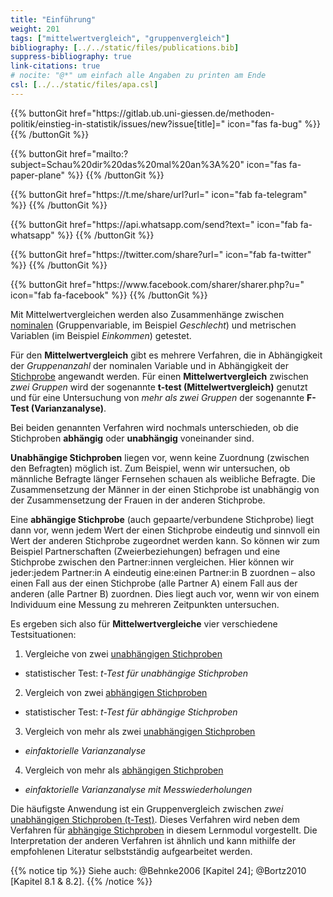 ```yaml
---
title: "Einführung"
weight: 201
tags: ["mittelwertvergleich", "gruppenvergleich"]
bibliography: [../../static/files/publications.bib]
suppress-bibliography: true
link-citations: true
# nocite: "@*" um einfach alle Angaben zu printen am Ende
csl: [../../static/files/apa.csl]
---
```


{{% buttonGit href=\"https\:\/\/gitlab.ub.uni-giessen.de\/methoden-politik\/einstieg-in-statistik\/issues\/new?issue[title]=\" icon=\"fas fa-bug\" %}} {{% /buttonGit %}} 

{{% buttonGit href=\"mailto\:?subject=Schau\%20dir\%20das\%20mal\%20an\%3A\%20\" icon=\"fas fa-paper-plane\" %}} {{% /buttonGit %}}

{{% buttonGit href=\"https\:\/\/t.me\/share\/url?url=\" icon=\"fab fa-telegram\" %}} {{% /buttonGit %}}

{{% buttonGit href=\"https\:\/\/api.whatsapp.com\/send?text=\" icon=\"fab fa-whatsapp\" %}} {{% /buttonGit %}}

{{% buttonGit href=\"https\:\/\/twitter.com\/share?url=\" icon=\"fab fa-twitter\" %}} {{% /buttonGit %}}

{{% buttonGit href=\"https\:\/\/www.facebook.com\/sharer\/sharer.php?u=\" icon=\"fab fa-facebook\" %}} {{% /buttonGit %}}

Mit Mittelwertvergleichen werden also Zusammenhänge zwischen [nominalen](../../glossar/nominalskala/index.html) (Gruppenvariable, im Beispiel *Geschlecht*) und metrischen Variablen (im Beispiel *Einkommen*) getestet.

Für den **Mittelwertvergleich** gibt es mehrere Verfahren, die in Abhängigkeit der *Gruppenanzahl* der nominalen Variable und in Abhängigkeit der [Stichprobe](../../glossar/stichprobe/index.html) angewandt werden. Für einen **Mittelwertvergleich** zwischen *zwei Gruppen* wird der sogenannte **t-test (Mittelwertvergleich)** genutzt und für eine Untersuchung von *mehr als zwei Gruppen* der sogenannte **F-Test (Varianzanalyse)**.

Bei beiden genannten Verfahren wird nochmals unterschieden, ob die Stichproben **abhängig** oder **unabhängig** voneinander sind.

**Unabhängige Stichproben** liegen vor, wenn keine Zuordnung (zwischen den Befragten) möglich ist. Zum Beispiel, wenn wir untersuchen, ob männliche Befragte länger Fernsehen schauen als weibliche Befragte. Die Zusammensetzung der Männer in der einen Stichprobe ist unabhängig von der Zusammensetzung der Frauen in der anderen Stichprobe.

Eine **abhängige Stichprobe** (auch gepaarte/verbundene Stichprobe) liegt dann vor, wenn jedem Wert der einen Stichprobe eindeutig und sinnvoll ein Wert der anderen Stichprobe zugeordnet werden kann. So können wir zum Beispiel Partnerschaften (Zweierbeziehungen) befragen und eine Stichprobe zwischen den Partner:innen vergleichen. Hier können wir jeder:jedem Partner:in A eindeutig eine:einen Partner:in B zuordnen – also einen Fall aus der einen Stichprobe (alle Partner A) einem Fall aus der anderen (alle Partner B) zuordnen. Dies liegt auch vor, wenn wir von einem Individuum eine Messung zu mehreren Zeitpunkten untersuchen.

Es ergeben sich also für **Mittelwertvergleiche** vier verschiedene Testsituationen:

1. Vergleiche von zwei [unabhängigen Stichproben](../../glossar/unabhaengigestichprobe/index.html)

- statistischer Test: *t-Test für unabhängige Stichproben*

2. Vergleich von zwei [abhängigen Stichproben](../../glossar/abhaengigestichprobe/index.html)

- statistischer Test: *t-Test für abhängige Stichproben*

3. Vergleich von mehr als zwei [unabhängigen Stichproben](../../glossar/unabhaengigestichprobe/index.html)

- *einfaktorielle Varianzanalyse*

4. Vergleich von mehr als [abhängigen Stichproben](../../glossar/abhaengigestichprobe/index.html)

- *einfaktorielle Varianzanalyse mit Messwiederholungen*

Die häufigste Anwendung ist ein Gruppenvergleich zwischen *zwei* [unabhängigen Stichproben (t-Test)](../../glossar/unabhaengigestichprobe/index.html). Dieses Verfahren wird neben dem Verfahren für [abhängige Stichproben](../../glossar/abhaengigestichprobe/index.html) in diesem Lernmodul vorgestellt. Die Interpretation der anderen Verfahren ist ähnlich und kann mithilfe der empfohlenen Literatur selbstständig aufgearbeitet werden.

{{% notice tip %}}
Siehe auch: @Behnke2006 [Kapitel 24]; @Bortz2010 [Kapitel 8.1 & 8.2].
{{% /notice %}}